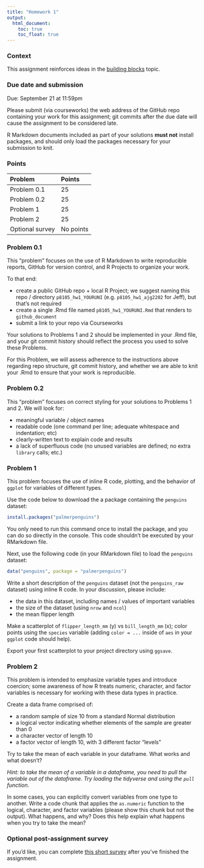 ```yaml
---
title: "Homework 1"
output:
  html_document: 
    toc: true
    toc_float: true
---
```


### Context

This assignment reinforces ideas in the [building blocks](topic_building_blocks.html) topic. 

### Due date and submission

Due: September 21 at 11:59pm

Please submit (via courseworks) the web address of the GitHub repo containing your work for this assignment; git commits after the due date will cause the assignment to be considered late.

R Markdown documents included as part of your solutions **must not** install packages, and should only load the packages necessary for your submission to knit. 

### Points

| Problem         | Points    |
|:--------------- |:--------- |
| Problem 0.1     | 25        |
| Problem 0.2     | 25        |
| Problem 1       | 25        |
| Problem 2       | 25        |
| Optional survey | No points |


### Problem 0.1

This "problem" focuses on the use of R Markdown to write reproducible reports, GitHub for version control, and R Projects to organize your work.

To that end: 

* create a public GitHub repo + local R Project; we suggest naming this repo / directory `p8105_hw1_YOURUNI` (e.g. `p8105_hw1_ajg2202` for Jeff), but that's not required
* create a single .Rmd file named `p8105_hw1_YOURUNI.Rmd` that renders to `github_document`
* submit a link to your repo via Courseworks

Your solutions to Problems 1 and 2 should be implemented in your .Rmd file, and your git commit history should reflect the process you used to solve these Problems. 

For this Problem, we will assess adherence to the instructions above regarding repo structure, git commit history, and whether we are able to knit your .Rmd to ensure that your work is reproducible. 


### Problem 0.2

This "problem" focuses on correct styling for your solutions to Problems 1 and 2. We will look for:

* meaningful variable / object names
* readable code (one command per line; adequate whitespace and indentation; etc)
* clearly-written text to explain code and results 
* a lack of superfluous code (no unused variables are defined; no extra `library` calls; etc.)


### Problem 1

This problem focuses the use of inline R code, plotting, and the behavior of `ggplot` for variables of different types.

Use the code below to download the a package containing the `penguins` dataset:

```r
install.packages("palmerpenguins")
```

You only need to run this command once to install the package, and you can do so directly in the console. This code shouldn't be executed by your RMarkdown file.

Next, use the following code (in your RMarkdown file) to load the `penguins` dataset:

```r
data("penguins", package = "palmerpenguins")
```

Write a short description of the `penguins` dataset (not the `penguins_raw` dataset) using inline R code. In your discussion, please include:

* the data in this dataset, including names / values of important variables
* the size of the dataset (using `nrow` and `ncol`)
* the mean flipper length

Make a scatterplot of `flipper_length_mm` (y) vs `bill_length_mm` (x); color points using the `species` variable (adding `color = ...` inside of `aes` in your `ggplot` code should help). 

Export your first scatterplot to your project directory using `ggsave`. 




### Problem 2

This problem is intended to emphasize variable types and introduce coercion; some awareness of how R treats numeric, character, and factor variables is necessary for working with these data types in practice. 

Create a data frame comprised of:

* a random sample of size 10 from a standard Normal distribution
* a logical vector indicating whether elements of the sample are greater than 0
* a character vector of length 10
* a factor vector of length 10, with 3 different factor "levels"
  
Try to take the mean of each variable in your dataframe. What works and what doesn't?

_Hint: to take the mean of a variable in a dataframe, you need to pull the variable out of the dataframe. Try loading the tidyverse and using the `pull` function._

In some cases, you can explicitly convert variables from one type to another. Write a code chunk that applies the `as.numeric` function to the logical, character, and factor variables (please show this chunk but not the output). What happens, and why? Does this help explain what happens when you try to take the mean? 



### Optional post-assignment survey

If you'd like, you can complete [this short survey](https://docs.google.com/forms/d/e/1FAIpQLSd-Gbt30RuKq3-FzzXSRKLaYqU3kqS1KVnfO7lH_6EkhcVB-A/viewform?usp=sf_link) after you've finished the assignment.
